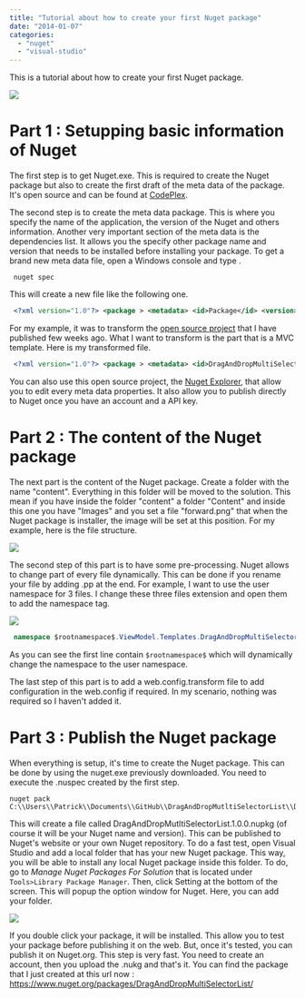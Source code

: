 ```yaml
---
title: "Tutorial about how to create your first Nuget package"
date: "2014-01-07"
categories: 
  - "nuget"
  - "visual-studio"
---
```


This is a tutorial about how to create your first Nuget package. 

![](images/NugetLogo.png)

# Part 1 : Setupping basic information of Nuget

The first step is to get Nuget.exe. This is required to create the Nuget package but also to create the first draft of the meta data of the package. It's open source and can be found at [CodePlex](http://nuget.codeplex.com/).

The second step is to create the meta data package. This is where you specify the name of the application, the version of the Nuget and others information. Another very important section of the meta data is the dependencies list. It allows you the specify other package name and version that needs to be installed before installing your package. To get a brand new meta data file, open a Windows console and type .

``` 
 nuget spec 
``` 

This will create a new file like the following one. 

```xml
 <?xml version="1.0"?> <package > <metadata> <id>Package</id> <version>1.0.0</version> <authors>Patrick</authors> <owners>Patrick</owners> <licenseUrl>http://LICENSE_URL_HERE_OR_DELETE_THIS_LINE</licenseUrl> <projectUrl>http://PROJECT_URL_HERE_OR_DELETE_THIS_LINE</projectUrl> <iconUrl>http://ICON_URL_HERE_OR_DELETE_THIS_LINE</iconUrl> <requireLicenseAcceptance>false</requireLicenseAcceptance> <description>Package description</description> <releaseNotes>Summary of changes made in this release of the package.</releaseNotes> <copyright>Copyright 2013</copyright> <tags>Tag1 Tag2</tags> <dependencies> <dependency id="SampleDependency" version="1.0" /> </dependencies> </metadata> </package> 
```


For my example, it was to transform the [open source project](https://github.com/MrDesjardins/DragAndDropWebList) that I have published few weeks ago. What I want to transform is the part that is a MVC template. Here is my transformed file. 

```xml
 <?xml version="1.0"?> <package > <metadata> <id>DragAndDropMultiSelectorList</id> <version>1.0.0</version> <authors>Patrick</authors> <owners>Patrick</owners> <projectUrl>https://github.com/MrDesjardins/DragAndDropMultiSelectorList</projectUrl> <iconUrl>https://raw.github.com/MrDesjardins/DragAndDropMultiSelectorList/master/iconNuget.png</iconUrl> <requireLicenseAcceptance>false</requireLicenseAcceptance> <description>This nuget package installs the Javascript, the CSS and the Templates to allow to have UIHint to have special control to drag and drop items from an available list of item to a selected list.</description> <releaseNotes>First version</releaseNotes> <copyright>Copyright 2013</copyright> <tags>drag-and-drop </tags> <dependencies> <dependency id="jQuery" version="2.0.3" /> <dependency id="jQuery.UI.Combined" version="1.10.3" /> </dependencies> </metadata> </package> 
```


You can also use this open source project, the [Nuget Explorer](http://nuget.codeplex.com/), that allow you to edit every meta data properties. It also allow you to publish directly to Nuget once you have an account and a API key.

# Part 2 : The content of the Nuget package

The next part is the content of the Nuget package. Create a folder with the name "content". Everything in this folder will be moved to the solution. This mean if you have inside the folder "content" a folder "Content" and inside this one you have "Images" and you set a file "forward.png" that when the Nuget package is installer, the image will be set at this position. For my example, here is the file structure.

![](images/treeNugetPackage.png)

The second step of this part is to have some pre-processing. Nuget allows to change part of every file dynamically. This can be done if you rename your file by adding .pp at the end. For example, I want to use the user namespace for 3 files. I change these three files extension and open them to add the namespace tag.

![](images/ppFile.png)


```csharp
 namespace $rootnamespace$.ViewModel.Templates.DragAndDropMultiSelector { public interface ISelectorAvailableItemViewModel<TUniqueIdentifierType, TExtendedValueType> { TUniqueIdentifierType ID { get; set; } string Description { get; set; } TExtendedValueType ExtendedProperty { get; set; } } } 
``` 

As you can see the first line contain `$rootnamespace$` which will dynamically change the namespace to the user namespace.

The last step of this part is to add a web.config.transform file to add configuration in the web.config if required. In my scenario, nothing was required so I haven't added it.

# Part 3 : Publish the Nuget package

When everything is setup, it's time to create the Nuget package. This can be done by using the nuget.exe previously downloaded. You need to execute the .nuspec created by the first step. 

``` 
nuget pack C:\\Users\\Patrick\\Documents\\GitHub\\DragAndDropMutltiSelectorList\\DragAndDropMutltiSelectorList.nuspec 
```  

This will create a file called DragAndDropMutltiSelectorList.1.0.0.nupkg (of course it will be your Nuget name and version). This can be published to Nuget's website or your own Nuget repository. To do a fast test, open Visual Studio and add a local folder that has your new Nuget package. This way, you will be able to install any local Nuget package inside this folder. To do, go to _Manage Nuget Packages For Solution_ that is located under `Tools>Library Package Manager`. Then, click Setting at the bottom of the screen. This will popup the option window for Nuget. Here, you can add your folder.

![](images/NugetRepositoryLocal-400x238.png)

If you double click your package, it will be installed. This allow you to test your package before publishing it on the web. But, once it's tested, you can publish it on Nuget.org. This step is very fast. You need to create an account, then you upload the .nukg and that's it. You can find the package that I just created at this url now : https://www.nuget.org/packages/DragAndDropMultiSelectorList/
